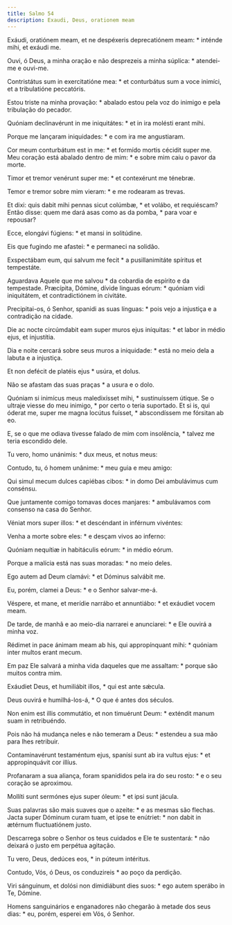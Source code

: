 ```yaml
---
title: Salmo 54
description: Exaudi, Deus, orationem meam
---
```


<div class="side-by-side not-content">

Exáudi, oratiónem meam, et ne despéxeris deprecatiónem meam: * inténde mihi,
    et exáudi me.

Ouvi, ó Deus, a minha oração e não desprezeis a minha súplica: * atendei-me
    e ouvi-me.

Contristátus sum in exercitatióne mea: * et conturbátus sum a voce inimíci,
    et a tribulatióne peccatóris.

Estou triste na minha provação: * abalado estou pela voz do inimigo e pela
    tribulação do pecador.

Quóniam declinavérunt in me iniquitátes: * et in ira molésti erant mihi.

Porque me lançaram iniquidades: * e com ira me angustiaram.

Cor meum conturbátum est in me: * et formído mortis cécidit super me.
  Meu coração está abalado dentro de mim: * e sobre mim caiu o pavor da morte.

Timor et tremor venérunt super me: * et contexérunt me ténebræ.

Temor e tremor sobre mim vieram: * e me rodearam as trevas.

Et dixi: quis dabit mihi pennas sicut colúmbæ, * et volábo, et requiéscam?
  Então disse: quem me dará asas como as da pomba, * para voar e repousar?

Ecce, elongávi fúgiens: * et mansi in solitúdine.

Eis que fugindo me afastei: * e permaneci na solidão.

Exspectábam eum, qui salvum me fecit * a pusillanimitáte spíritus et
    tempestáte.

Aguardava Aquele que me salvou * da cobardia de espírito e da tempestade.
  Præcípita, Dómine, dívide linguas eórum: * quóniam vidi iniquitátem, et
    contradictiónem in civitáte.

Precipitai-os, ó Senhor, spanidi as suas línguas: * pois vejo a injustiça e
    a contradição na cidade.

Die ac nocte circúmdabit eam super muros ejus iníquitas: * et labor in médio
    ejus, et injustítia.

Dia e noite cercará sobre seus muros a iniquidade: * está no meio dela a
    labuta e a injustiça.

Et non defécit de platéis ejus * usúra, et dolus.

Não se afastam das suas praças * a usura e o dolo.

Quóniam si inimícus meus maledixísset mihi, * sustinuíssem útique.
  Se o ultraje viesse do meu inimigo, * por certo o teria suportado.
  Et si is, qui óderat me, super me magna locútus fuísset, * abscondíssem me
    fórsitan ab eo.

E, se o que me odiava tivesse falado de mim com insolência, * talvez me
    teria escondido dele.

Tu vero, homo unánimis: * dux meus, et notus meus:

Contudo, tu, ó homem unânime: * meu guia e meu amigo:

Qui simul mecum dulces capiébas cibos: * in domo Dei ambulávimus cum
    consénsu.

Que juntamente comigo tomavas doces manjares: * ambulávamos com consenso na
    casa do Senhor.

Véniat mors super illos: * et descéndant in inférnum vivéntes:

Venha a morte sobre eles: * e desçam vivos ao inferno:

Quóniam nequítiæ in habitáculis eórum: * in médio eórum.

Porque a malícia está nas suas moradas: * no meio deles.

Ego autem ad Deum clamávi: * et Dóminus salvábit me.

Eu, porém, clamei a Deus: * e o Senhor salvar-me-á.

Véspere, et mane, et merídie narrábo et annuntiábo: * et exáudiet vocem
    meam.

De tarde, de manhã e ao meio-dia narrarei e anunciarei: * e Ele ouvirá a
    minha voz.

Rédimet in pace ánimam meam ab his, qui appropínquant mihi: * quóniam inter
    multos erant mecum.

Em paz Ele salvará a minha vida daqueles que me assaltam: * porque são
    muitos contra mim.

Exáudiet Deus, et humiliábit illos, * qui est ante sǽcula.

Deus ouvirá e humilhá-los-á, * O que é antes dos séculos.

Non enim est illis commutátio, et non timuérunt Deum: * exténdit manum suam
    in retribuéndo.

Pois não há mudança neles e não temeram a Deus: * estendeu a sua mão para
    lhes retribuir.

Contaminavérunt testaméntum ejus, spanísi sunt ab ira vultus ejus: * et
    appropinquávit cor illíus.

Profanaram a sua aliança, foram spanididos pela ira do seu rosto: * e o seu
    coração se aproximou.

Mollíti sunt sermónes ejus super óleum: * et ipsi sunt jácula.

Suas palavras são mais suaves que o azeite: * e as mesmas são flechas.
  Jacta super Dóminum curam tuam, et ipse te enútriet: * non dabit in ætérnum
    fluctuatiónem justo.

Descarrega sobre o Senhor os teus cuidados e Ele te sustentará: * não
    deixará o justo em perpétua agitação.

Tu vero, Deus, dedúces eos, * in púteum intéritus.

Contudo, Vós, ó Deus, os conduzireis * ao poço da perdição.

Viri sánguinum, et dolósi non dimidiábunt dies suos: * ego autem sperábo in
    Te, Dómine.

Homens sanguinários e enganadores não chegarão à metade dos seus dias: * eu,
    porém, esperei em Vós, ó Senhor.

</div>
